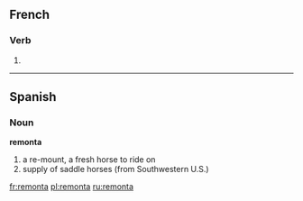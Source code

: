 ==French==

===Verb===
{{fr-verb-form}}

# {{form of|[[third-person|Third-person]] [[singular]] [[past historic]]|remonter|lang=French}}

----

==Spanish==

===Noun===
'''remonta'''

# a re-mount, a fresh horse to ride on
# supply of saddle horses (from Southwestern U.S.)

[[fr:remonta]]
[[pl:remonta]]
[[ru:remonta]]